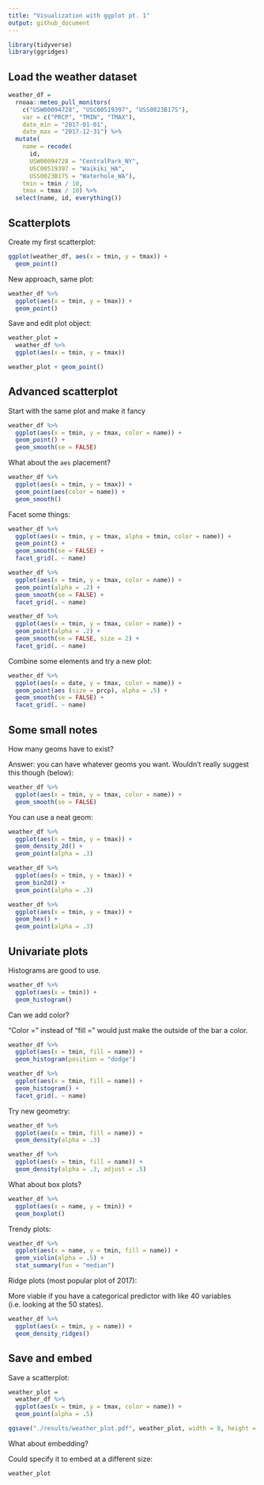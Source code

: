 ```yaml
---
title: "Visualization with ggplot pt. 1"
output: github_document
---
```


```r
library(tidyverse)
library(ggridges)
```

## Load the weather dataset

```r
weather_df = 
  rnoaa::meteo_pull_monitors(
    c("USW00094728", "USC00519397", "USS0023B17S"),
    var = c("PRCP", "TMIN", "TMAX"), 
    date_min = "2017-01-01",
    date_max = "2017-12-31") %>%
  mutate(
    name = recode(
      id, 
      USW00094728 = "CentralPark_NY", 
      USC00519397 = "Waikiki_HA",
      USS0023B17S = "Waterhole_WA"),
    tmin = tmin / 10,
    tmax = tmax / 10) %>%
  select(name, id, everything())
```

## Scatterplots

Create my first scatterplot:

```r
ggplot(weather_df, aes(x = tmin, y = tmax)) + 
  geom_point()
```

New approach, same plot:

```r
weather_df %>% 
  ggplot(aes(x = tmin, y = tmax)) +
  geom_point()
```

Save and edit plot object:

```r
weather_plot =
  weather_df %>% 
  ggplot(aes(x = tmin, y = tmax))

weather_plot + geom_point()
```

## Advanced scatterplot

Start with the same plot and make it fancy

```r
weather_df %>% 
  ggplot(aes(x = tmin, y = tmax, color = name)) +
  geom_point() + 
  geom_smooth(se = FALSE)
```

What about the `aes` placement?

```r
weather_df %>% 
  ggplot(aes(x = tmin, y = tmax)) +
  geom_point(aes(color = name)) +
  geom_smooth()
```

Facet some things:

```r
weather_df %>% 
  ggplot(aes(x = tmin, y = tmax, alpha = tmin, color = name)) +
  geom_point() + 
  geom_smooth(se = FALSE) +
  facet_grid(. ~ name)

weather_df %>% 
  ggplot(aes(x = tmin, y = tmax, color = name)) +
  geom_point(alpha = .2) + 
  geom_smooth(se = FALSE) +
  facet_grid(. ~ name)

weather_df %>% 
  ggplot(aes(x = tmin, y = tmax, color = name)) +
  geom_point(alpha = .2) + 
  geom_smooth(se = FALSE, size = 2) +
  facet_grid(. ~ name)
```

Combine some elements and try a new plot:

```r
weather_df %>% 
  ggplot(aes(x = date, y = tmax, color = name)) +
  geom_point(aes (size = prcp), alpha = .5) +
  geom_smooth(se = FALSE) +
  facet_grid(. ~ name)
```

## Some small notes

How many geoms have to exist?

Answer: you can have whatever geoms you want. Wouldn't really suggest this though (below):

```r
weather_df %>% 
  ggplot(aes(x = tmin, y = tmax, color = name)) +
  geom_smooth(se = FALSE)
```

You can use a neat geom:

```r
weather_df %>% 
  ggplot(aes(x = tmin, y = tmax)) +
  geom_density_2d() +
  geom_point(alpha = .3)

weather_df %>% 
  ggplot(aes(x = tmin, y = tmax)) +
  geom_bin2d() +
  geom_point(alpha = .3)

weather_df %>% 
  ggplot(aes(x = tmin, y = tmax)) +
  geom_hex() +
  geom_point(alpha = .3)
```

## Univariate plots

Histograms are good to use.

```r
weather_df %>% 
  ggplot(aes(x = tmin)) +
  geom_histogram()
```

Can we add color?

"Color =" instead of "fill =" would just make the outside of the bar a color.

```r
weather_df %>% 
  ggplot(aes(x = tmin, fill = name)) +
  geom_histogram(position = "dodge")

weather_df %>% 
  ggplot(aes(x = tmin, fill = name)) +
  geom_histogram() +
  facet_grid(. ~ name)
```

Try new geometry:

```r
weather_df %>% 
  ggplot(aes(x = tmin, fill = name)) +
  geom_density(alpha = .3)

weather_df %>% 
  ggplot(aes(x = tmin, fill = name)) +
  geom_density(alpha = .3, adjust = .5)
```

What about box plots?

```r
weather_df %>% 
  ggplot(aes(x = name, y = tmin)) +
  geom_boxplot()
```

Trendy plots:

```r
weather_df %>% 
  ggplot(aes(x = name, y = tmin, fill = name)) +
  geom_violin(alpha = .5) +
  stat_summary(fun = "median")
```

Ridge plots (most popular plot of 2017):

More viable if you have a categorical predictor with like 40 variables (i.e. looking at the 50 states).

```r
weather_df %>% 
  ggplot(aes(x = tmin, y = name)) +
  geom_density_ridges()
```

## Save and embed

Save a scatterplot:

```r
weather_plot = 
  weather_df %>% 
  ggplot(aes(x = tmin, y = tmax, color = name)) +
  geom_point(alpha = .5)

ggsave("./results/weather_plot.pdf", weather_plot, width = 8, height = 5)
```

What about embedding?

Could specify it to embed at a different size:

```r
weather_plot
```

